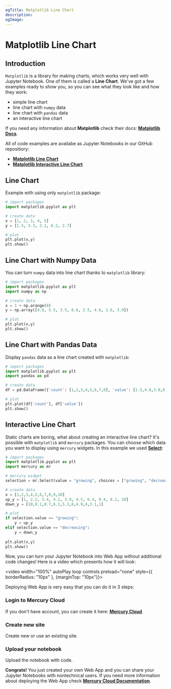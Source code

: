 ```yaml
---
ogTitle: Matplotlib Line Chart 
description:
ogImage:
---
```



# Matplotlib Line Chart

## Introduction 

`Matplotlib` is a library for making charts, which works very well with Jupyter Notebook. One of them is called a **Line Chart**. We've got a few examples ready to show you, so you can see what they look like and how they work: 

- simple line chart 
- line chart with `numpy` data
- line chart with `pandas` data
- an interactive line chart 

If you need any information about **Matplotlib** check their docs: [**Matplotlib Docs**](https://matplotlib.org/stable/index.html).

All of code examples are availabe as Jupyter Notebooks in our GitHub repositiory:

- [**Matplotlib Line Chart**](https://github.com/mljar/mercury-integrations/blob/main/visualizations/matplotlib/matplotlib-line-chart.ipynb)
- [**Matplotlib Interactive Line Chart**](https://github.com/mljar/mercury-integrations/blob/main/visualizations/matplotlib/matplotlib-interactive-line-chart.ipynb)

## Line Chart 

Example with using only `matplotlib` package: 

```python
# import packages 
import matplotlib.pyplot as plt

# create data
x = [1, 2, 3, 4, 5]
y = [1.5, 5.3, 2.1, 6.2, 2.7]

# plot 
plt.plot(x,y)
plt.show()
```

<Screenshot src={simplechartPng} alt="Simple matplotlib line chart." />

## Line Chart with Numpy Data

You can turn `numpy` data into line chart thanks to `matplotlib` library:

```python
# import packages
import matplotlib.pyplot as plt
import numpy as np

# create data 
x = 1 + np.arange(8)
y = np.array([4.8, 5.5, 3.5, 6.6, 2.5, 4.6, 1.6, 3.9])

# plot 
plt.plot(x,y)
plt.show()
```

<Screenshot src={numpychartPng} alt="Matplotlib line chart with numpy data." />

## Line Chart with Pandas Data

Display `pandas` data as a line chart created with `matplotlib`:

```python
# import packages
import matplotlib.pyplot as plt
import pandas as pd

# create data 
df = pd.DataFrame({'count': [1,2,3,4,5,6,7,8], 'value': [1.5,4.8,3.0,8.1,1.9,3.8,2.2,7.1]})

# plot 
plt.plot(df['count'], df['value'])
plt.show()
```

<Screenshot src={pandaschartPng} alt="Matplotlib line chart with pandas data." />

## Interactive Line Chart

Static charts are boring, what about creating an interactive line chart? It's possible with `matplotlib` and `mercury` packages. You can choose which data you want to display using `mercury` widgets. In this example we used [**Select**](https://runmercury.com/docs/input-widgets/select/):

```python
# import packages
import matplotlib.pyplot as plt
import mercury as mr
```

```python 
# mercury widget
selection = mr.Select(value = "growing", choices = ["growing", "decreasing"], label = "Which trend?")
```

```python 
# create data 
x = [1,2,3,4,5,6,7,8,9,10]
up_y = [1, 2.2, 3.4, 4.1, 3.9, 4.5, 6.4, 8.4, 8.2, 10]
down_y = [10,9.1,8.7,6.1,5.2,6,4.9,4,3.1,1]

# plot
if selection.value == "growing":
    y = up_y
elif selection.value == "decreasing":
    y = down_y
    
plt.plot(x,y)
plt.show()
```

Now, you can turn your Jupyter Notebook into Web App without additional code changes! Here is a video which presents how it will look:

<video width="100%" autoPlay loop controls preload="none" style={{ borderRadius: "10px" }, {marginTop: "10px"}}>
  <source
    src="/images/integrations/matplotlib/line-chart/matplotlib-mercury.mp4"
    type="video/mp4"
  />
</video>

Deploying Web App is very easy that you can do it in 3 steps:

<div className="steps-container">

### Login to Mercury Cloud

If you don't have account, you can create it here: [**Mercury Cloud**](https://cloud.runmercury.com/register).

### Create new site

Create new or use an existing site. 

### Upload your notebook

Upload the notebook with code.

</div>

**Congrats!** You just created your own Web App and you can share your Jupyter Notebooks with nontechnical users. If you need more information about deploying the Web App check [**Mercury Cloud Documentation**](https://runmercury.com/docs/cloud/).